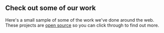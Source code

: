 ## Check out some of our work

Here's a small sample of some of the work we've done around the web. These
projects are [open source](https://github.com/kochie) so you can click through
to find out more.
